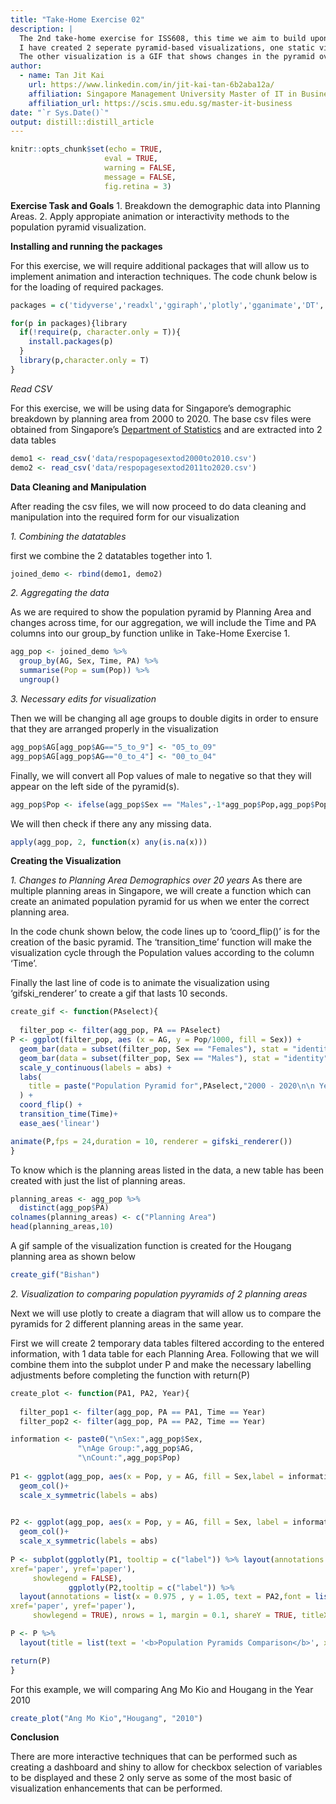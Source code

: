 ```yaml
---
title: "Take-Home Exercise 02"
description: |
  The 2nd take-home exercise for ISS608, this time we aim to build upon the population pyramid built in Take-Home Exercise 01.| 
  I have created 2 seperate pyramid-based visualizations, one static visualization that allows for comparison of 2 pyramids, each of a different planning area. 
  The other visualization is a GIF that shows changes in the pyramid over time. 
author:
  - name: Tan Jit Kai
    url: https://www.linkedin.com/in/jit-kai-tan-6b2aba12a/
    affiliation: Singapore Management University Master of IT in Business
    affiliation_url: https://scis.smu.edu.sg/master-it-business
date: "`r Sys.Date()`"
output: distill::distill_article
---
```


```r
knitr::opts_chunk$set(echo = TRUE,
                     eval = TRUE,
                     warning = FALSE,
                     message = FALSE,
                     fig.retina = 3)
```

__Exercise Task and Goals__
1. Breakdown the demographic data into Planning Areas.
2. Apply appropiate animation or interactivity methods to the population pyramid visualization.


__Installing and running the packages__

For this exercise, we will require additional packages that will allow us to implement animation and interaction techniques. The code chunk below is for the loading of required packages.

```r
packages = c('tidyverse','readxl','ggiraph','plotly','gganimate','DT','patchwork','gifski','gapminder','lemon', 'dplyr')

for(p in packages){library
  if(!require(p, character.only = T)){
    install.packages(p)
  }
  library(p,character.only = T)
}
```

_Read CSV_

For this exercise, we will be using data for Singapore's demographic breakdown by planning area from 2000 to 2020. The base csv files were obtained from Singapore's [Department of Statistics](https://www.singstat.gov.sg/) and are extracted into 2 data tables

```r
demo1 <- read_csv('data/respopagesextod2000to2010.csv')
demo2 <- read_csv('data/respopagesextod2011to2020.csv')
```

__Data Cleaning and Manipulation__

After reading the csv files, we will now proceed to do data cleaning and manipulation into the required form for our visualization

_1. Combining the datatables_

first we combine the 2 datatables together into 1.

```r
joined_demo <- rbind(demo1, demo2)
```

_2. Aggregating the data_

As we are required to show the population pyramid by Planning Area and changes across time, for our aggregation, we will include the Time and PA columns into our group_by function unlike in Take-Home Exercise 1.

```r
agg_pop <- joined_demo %>%
  group_by(AG, Sex, Time, PA) %>%
  summarise(Pop = sum(Pop)) %>%
  ungroup()
```

_3. Necessary edits for visualization_

Then we will be changing all age groups to double digits in order to ensure that they are arranged properly in the visualization


```r
agg_pop$AG[agg_pop$AG=="5_to_9"] <- "05_to_09"
agg_pop$AG[agg_pop$AG=="0_to_4"] <- "00_to_04"
```

Finally, we will convert all Pop values of male to negative so that they will appear on the left side of the pyramid(s).

```r
agg_pop$Pop <- ifelse(agg_pop$Sex == "Males",-1*agg_pop$Pop,agg_pop$Pop)
```

We will then check if there any any missing data.

```r
apply(agg_pop, 2, function(x) any(is.na(x)))
```

__Creating the Visualization__

_1. Changes to Planning Area Demographics over 20 years_
As there are multiple planning areas in Singapore, we will create a function which can create an animated population pyramid for us when we enter the correct planning area.

In the code chunk shown below, the code lines up to 'coord_flip()' is for the creation of the basic pyramid. The 'transition_time' function will make the visualization cycle through the Population values according to the column 'Time'.

Finally the last line of code is to animate the visualization using 'gifski_renderer' to create a gif that lasts 10 seconds.

```r
create_gif <- function(PAselect){
  
  filter_pop <- filter(agg_pop, PA == PAselect)
P <- ggplot(filter_pop, aes (x = AG, y = Pop/1000, fill = Sex)) +
  geom_bar(data = subset(filter_pop, Sex == "Females"), stat = "identity") +
  geom_bar(data = subset(filter_pop, Sex == "Males"), stat = "identity") +
  scale_y_continuous(labels = abs) +
  labs(
    title = paste("Population Pyramid for",PAselect,"2000 - 2020\n\n Year: {as.integer(frame_time)}"), x = "Age Group", y = "Population in thousands"
  ) +
  coord_flip() +
  transition_time(Time)+
  ease_aes('linear')

animate(P,fps = 24,duration = 10, renderer = gifski_renderer())
}
```

To know which is the planning areas listed in the data, a new table has been created with just the list of planning areas.

```r
planning_areas <- agg_pop %>%
  distinct(agg_pop$PA)
colnames(planning_areas) <- c("Planning Area")
head(planning_areas,10)
```

A gif sample of the visualization function is created for the Hougang planning area as shown below


```r
create_gif("Bishan")
```

_2. Visualization to comparing population pyyramids of 2 planning areas_

Next we will use plotly to create a diagram that will allow us to compare the pyramids for 2 different planning areas in the same year.

First we will create 2 temporary data tables filtered according to the entered information, with 1 data table for each Planning Area. Following that we will combine them into the subplot under P and make the necessary labelling adjustments before completing the function with return(P)

```r

create_plot <- function(PA1, PA2, Year){
  
  filter_pop1 <- filter(agg_pop, PA == PA1, Time == Year)
  filter_pop2 <- filter(agg_pop, PA == PA2, Time == Year)

information <- paste0("\nSex:",agg_pop$Sex,
               "\nAge Group:",agg_pop$AG,
               "\nCount:",agg_pop$Pop)  
     
P1 <- ggplot(agg_pop, aes(x = Pop, y = AG, fill = Sex,label = information)) +
  geom_col()+
  scale_x_symmetric(labels = abs)
   

P2 <- ggplot(agg_pop, aes(x = Pop, y = AG, fill = Sex, label = information)) +
  geom_col()+
  scale_x_symmetric(labels = abs)
   
P <- subplot(ggplotly(P1, tooltip = c("label")) %>% layout(annotations = list(x = 0.025 , y = 1.05, text = PA1, font = list(size = 12), showarrow = F, 
xref='paper', yref='paper'), 
     showlegend = FALSE),
             ggplotly(P2,tooltip = c("label")) %>% 
  layout(annotations = list(x = 0.975 , y = 1.05, text = PA2,font = list(size = 12), showarrow = F, 
xref='paper', yref='paper'), 
     showlegend = TRUE), nrows = 1, margin = 0.1, shareY = TRUE, titleX = TRUE)

P <- P %>% 
  layout(title = list(text = '<b>Population Pyramids Comparison</b>', x = 0.5, y = 5 , font = list(size = 15)),yaxis = list(title = "Age Group"))

return(P)
}
```


For this example, we will comparing Ang Mo Kio and Hougang in the Year 2010

```r
create_plot("Ang Mo Kio","Hougang", "2010")
```


__Conclusion__

There are more interactive techniques that can be performed such as creating a dashboard and shiny to allow for checkbox selection of variables to be displayed and these 2 only serve as some of the most basic of visualization enhancements that can be performed.